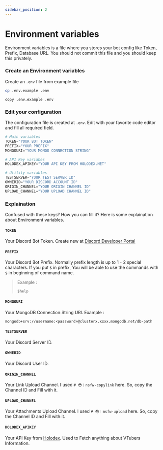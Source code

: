 ```yaml
---
sidebar_position: 2
---
```



# Environment variables

Environment variables is a file where you stores your bot config like Token, Prefix, Database URL. You should not commit this file and you should keep this privately.

### Create an Environment variables

Create an `.env` file from example file

<Tabs>
<TabItem value="Linux / macOS">

```bash
cp .env.example .env
```

</TabItem>
<TabItem value="Windows">

```batch
copy .env.example .env
```

</TabItem>
</Tabs>

### Edit your configuration

The configuration file is created at `.env`. Edit with your favorite code editor and fill all required field.

```py title=".env"
# Main variables
TOKEN="YOUR BOT TOKEN"
PREFIX="YOUR PREFIX"
MONGOURI="YOUR MONGO CONNECTION STRING"

# API Key variabes
HOLODEX_APIKEY="YOUR API KEY FROM HOLODEX.NET"

# Utility variables
TESTSERVER="YOUR TEST SERVER ID"
OWNERID="YOUR DISCORD ACCOUNT ID"
ORIGIN_CHANNEL="YOUR ORIGIN CHANNEL ID"
UPLOAD_CHANNEL="YOUR UPLOAD CHANNEL ID"
```

### Explaination

Confused with these keys? How you can fill it? Here is some explaination about Environment variables.

#### `TOKEN`

Your Discord Bot Token. Create new at [Discord Developer Portal](https://discord.com/developers/applications)

#### `PREFIX`

Your Discord Bot Prefix. Normally prefix length is up to 1 - 2 special characters. If you put `$` in prefix, You will be able to use the commands with `$` in beginning of command name.

> Example :
>
> `$help`

#### `MONGOURI`

Your MongoDB Connection String URI. Example :

```
mongodb+srv://username:<password>@clusterx.xxxx.mongodb.net/db-path
```

#### `TESTSERVER`

Your Discord Server ID.

#### `OWNERID`

Your Discord User ID.

#### `ORIGIN_CHANNEL`

Your Link Upload Channel. I used `# 😳︱nsfw-copylink` here. So, copy the Channel ID and Fill with it.

#### `UPLOAD_CHANNEL`

Your Attachments Upload Channel. I used `# 😳︱nsfw-upload` here. So, copy the Channel ID and Fill with it.

#### `HOLODEX_APIKEY`

Your API Key from [Holodex](https://holodex.net). Used to Fetch anything about VTubers Information.

